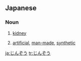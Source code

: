 ==Japanese==
===Noun===
{{ja-noun|h|rom=jinzō|hidx=しんぞう'}}

# {{ja-def|腎臓}} [[kidney]]
# {{ja-def|人造}} [[artificial]], [[man-made]], [[synthetic]]

[[ja:じんぞう]]
[[tr:じんぞう]]